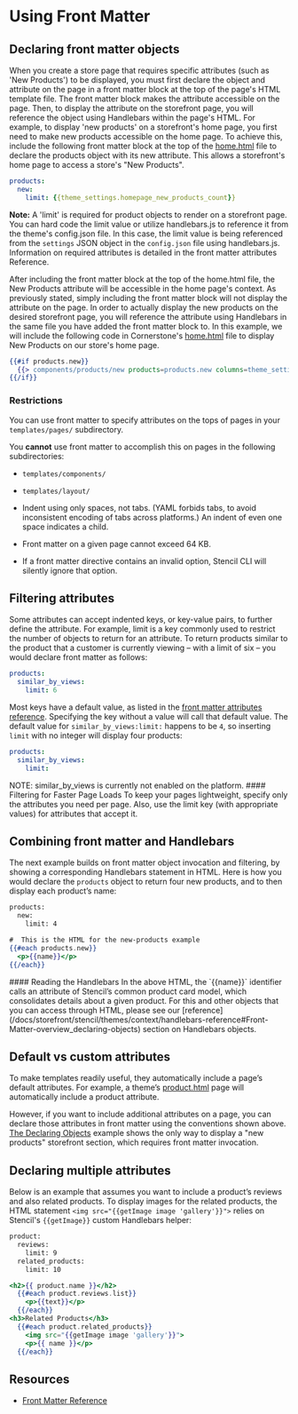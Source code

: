 
# Using Front Matter



## Declaring front matter objects

When you create a store page that requires specific attributes (such as 'New Products') to be displayed, you must first declare the object and attribute on the page in a front matter block at the top of the page's HTML template file. The front matter block makes the attribute accessible on the page. Then, to display the attribute on the storefront page, you will reference the object using Handlebars within the page's HTML.
For example, to display 'new products' on a storefront's home page, you first need to make new products accessible on the home page. To achieve this, include the following front matter block at the top of the [home.html](https://github.com/bigcommerce/cornerstone/blob/master/templates/pages/home.html) file to declare the products object with its new attribute. This allows a storefront's home page to access a store's "New Products".

```yml filename="Example: Declaring front matter objects" showLineNumbers
products:
  new:
    limit: {{theme_settings.homepage_new_products_count}}
```

**Note:** A 'limit' is required for product objects to render on a storefront page. You can hard code the limit value or utilize handlebars.js to reference it from the theme's config.json file. In this case, the limit value is being referenced from the `settings` JSON object in the `config.json` file using handlebars.js. Information on required attributes is detailed in the front matter attributes Reference.

After including the front matter block at the top of the home.html file, the New Products attribute will be accessible in the home page's context. As previously stated, simply including the front matter block will not display the attribute on the page. In order to actually display the new products on the desired storefront page, you will reference the attribute using Handlebars in the same file you have added the front matter block to.
In this example, we will include the following code in Cornerstone's [home.html](https://github.com/bigcommerce/cornerstone/blob/master/templates/pages/home.html) file to display New Products on our store's home page.

```handlebars filename="Example: New products" showLineNumbers
{{#if products.new}}
  {{> components/products/new products=products.new columns=theme_settings.homepage_new_products_column_count}}
{{/if}}
```

### Restrictions

You can use front matter to specify attributes on the tops of pages in your `templates/pages/` subdirectory.

You **cannot** use front matter to accomplish this on pages in the following subdirectories:
* `templates/components/`
* `templates/layout/`



* Indent using only spaces, not tabs. (YAML forbids tabs, to avoid inconsistent encoding of tabs across platforms.) An indent of even one space indicates a child.

* Front matter on a given page cannot exceed 64 KB.

* If a front matter directive contains an invalid option, Stencil CLI will silently ignore that option.

## Filtering attributes

Some attributes can accept indented keys, or key-value pairs, to further define the attribute. For example, limit is a key commonly used to restrict the number of objects to return for an attribute.
To return products similar to the product that a customer is currently viewing – with a limit of six – you would declare front matter as follows:

```yml filename="Example: Filtering attributes" showLineNumbers
products:
  similar_by_views:
    limit: 6
```

Most keys have a default value, as listed in the [front matter attributes reference](/docs/storefront/stencil/themes/context/frontmatter-reference). Specifying the key without a value will call that default value. The default value for `similar_by_views:limit:` happens to be `4`, so inserting `limit` with no integer will display four products:

```yml filename="Example: Filtering attributes" showLineNumbers
products:
  similar_by_views:
    limit:

```

<Callout type="info">
NOTE: similar_by_views is currently not enabled on the platform.
</Callout>

<Callout type="info">
  #### Filtering for Faster Page Loads
  To keep your pages lightweight, specify only the attributes you need per page. Also, use the limit key (with appropriate values) for attributes that accept it.
</Callout>


## Combining front matter and Handlebars

The next example builds on front matter object invocation and filtering, by showing a corresponding Handlebars statement in HTML. Here is how you would declare the `products` object to return four new products, and to then display each product’s name:

```handlebars filename="Handlebars and front matter" showLineNumbers
products:
  new:
    limit: 4

#  This is the HTML for the new-products example
{{#each products.new}}
  <p>{{name}}</p>
{{/each}}
```

<Callout type="info">
  #### Reading the Handlebars
  In the above HTML, the `{{name}}` identifier calls an attribute of Stencil’s common product card model, which consolidates details about a given product. For this and other objects that you can access through HTML, please see our [reference](/docs/storefront/stencil/themes/context/handlebars-reference#Front-Matter-overview_declaring-objects) section on Handlebars objects.
</Callout>


## Default vs custom attributes

To make templates readily useful, they automatically include a page’s default attributes. For example, a theme’s [product.html](https://github.com/bigcommerce/cornerstone/blob/master/templates/pages/product.html) page will automatically include a product attribute.

However, if you want to include additional attributes on a page, you can declare those attributes in front matter using the conventions shown above. [The Declaring Objects](#declaring-multiple-attributes) example shows the only way to display a "new products" storefront section, which requires front matter invocation.

## Declaring multiple attributes

Below is an example that assumes you want to include a product’s reviews and also related products. To display images for the related products, the HTML statement `<img src="{{getImage image 'gallery'}}">` relies on Stencil's `{{getImage}}` custom Handlebars helper:

```handlebars filename="Example: Declaring multiple attributes" showLineNumbers
product:
  reviews:
    limit: 9
  related_products:
    limit: 10

<h2>{{ product.name }}</h2>
  {{#each product.reviews.list}}
    <p>{{text}}</p>
  {{/each}}
<h3>Related Products</h3>
  {{#each product.related_products}}
    <img src="{{getImage image 'gallery'}}">
    <p>{{ name }}</p>
  {{/each}}
```

## Resources
* [Front Matter Reference](/docs/storefront/stencil/themes/context/frontmatter-reference)
